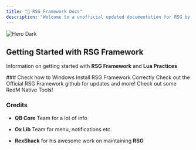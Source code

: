 ```yaml
---
title: "📕 RSG Framework Docs"
description: "Welcome to a unofficial updated documentation for RSG by Quantum Projects"
---
```


<img alt="Hero Dark" title="RSG Logo New" classname="hidden dark:block" src="Untitleddesign.png" />

## Getting Started with RSG Framework

Information on getting started with **RSG Framework** and **Lua Practices**

<CardGroup cols="2">
  <Card title="Installation" icon="pen-to-square" color="#CA0606" href="https://quantumprojects.mintlify.app/essentials/installation">
    ### Check how to Windows Install RSG Framework Correctly
  </Card>

  <Card title="RSG Github" icon="github" color="#CA0606" href="https://github.com/Rexshack-RedM">
    Check out the Official RSG Framework github for updates and more!&#x20;
  </Card>

  <Card title="Native Research" icon="website" color="#CA0606" href="https://quantumprojects.mintlify.app/development#native-research-sites-tools">
    Check out some RedM Native Tools!&#x20;
  </Card>
</CardGroup>

### Credits

* **QB Core** Team for a lot of info

* **Ox Lib** Team for menu, notifications etc.

* **RexShack** for his awesome work on maintaining **RSG**